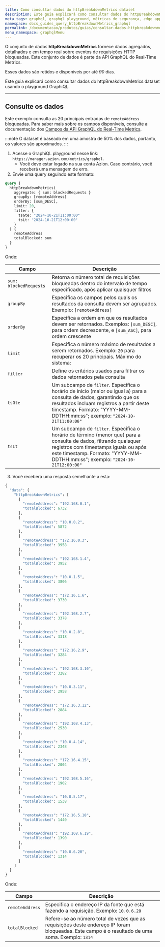 ```yaml
---
title: Como consultar dados do httpBreakdownMetrics dataset
description: Este guia explicará como consultar dados do httpBreakdownMetrics dataset usando o playground GraphiQL.
meta_tags: graphql, graphql playground, métricas de segurança, edge applications, requisições
namespace: docs_guides_query_httpBreakdownMetrics_graphql
permalink: /documentacao/produtos/guias/consultar-dados-httpbreakdownmetrics-com-graphql/
menu_namespace: graphqlMenu
---
```


O conjunto de dados **httpBreakdownMetrics** fornece dados agregados, detalhados e em tempo real sobre eventos de requisições HTTP bloqueadas. Este conjunto de dados é parte da API GraphQL do Real-Time Metrics.

Esses dados são retidos e disponíveis por até *90* dias.

Este guia explicará como consultar dados do httpBreakdownMetrics dataset usando o playground GraphiQL.

---

## Consulte os dados

Este exemplo consulta as 20 principais entradas de `remoteAddress` bloqueadas. Para saber mais sobre os campos disponíveis, consulte a documentação dos [Campos da API GraphQL do Real-Time Metrics](/pt-br/documentacao/devtools/graphql-api/recursos/campos-gql-real-time-metrics/).

:::note
O dataset é baseado em uma amostra de 50% dos dados, portanto, os valores são aproximados.
:::

1. Acesse o GraphiQL playground nesse link: `https://manager.azion.com/metrics/graphql`.
    - Você deve estar logado na sua conta Azion. Caso contrário, você receberá uma mensagem de erro.
2. Envie uma query seguindo este formato:

```graphql
query {
  httpBreakdownMetrics(
    aggregate: { sum: blockedRequests }
    groupBy: [remoteAddress]
    orderBy: [sum_DESC],
    limit: 20,
    filter: { 
      tsGte: "2024-10-21T11:00:00"
      tsLt: "2024-10-21T12:00:00"
    }
  ) {
    remoteAddress
    totalBlocked: sum
  }
}
```

Onde:

| Campo | Descrição |
|----------|----------|
| `sum: blockedRequests` | Retorna o número total de requisições bloqueadas dentro do intervalo de tempo especificado, após aplicar quaisquer filtros |
| `groupBy` | Especifica os campos pelos quais os resultados da consulta devem ser agrupados. Exemplo: `[remoteAddress]` |
| `orderBy` | Especifica a ordem em que os resultados devem ser retornados. Exemplos: `[sum_DESC]`, para ordem decrescente, e `[sum_ASC]`, para ordem crescente |
| `limit` | Especifica o número máximo de resultados a serem retornados. Exemplo: `20` para recuperar os 20 principais. Máximo do sistema: |
| `filter` | Define os critérios usados para filtrar os dados retornados pela consulta |
| `tsGte` | Um subcampo de `filter`. Especifica o horário de início (maior ou igual a) para a consulta de dados, garantindo que os resultados incluam registros a partir deste timestamp. Formato: "YYYY-MM-DDTHH:mm:ss"; exemplo: `"2024-10-21T11:00:00"` |
| `tsLt` | Um subcampo de `filter`. Especifica o horário de término (menor que) para a consulta de dados, filtrando quaisquer registros com timestamps iguais ou após este timestamp. Formato: "YYYY-MM-DDTHH:mm:ss"; exemplo: `"2024-10-21T12:00:00"` |

3. Você receberá uma resposta semelhante a esta:

```graphql
{
  "data": {
    "httpBreakdownMetrics": [
      {
        "remoteAddress": "192.168.0.1",
        "totalBlocked": 6732
      },
      {
        "remoteAddress": "10.0.0.2",
        "totalBlocked": 5872
      },
      {
        "remoteAddress": "172.16.0.3",
        "totalBlocked": 3958
      },
      {
        "remoteAddress": "192.168.1.4",
        "totalBlocked": 3952
      },
      {
        "remoteAddress": "10.0.1.5",
        "totalBlocked": 3806
      },
      {
        "remoteAddress": "172.16.1.6",
        "totalBlocked": 3730
      },
      {
        "remoteAddress": "192.168.2.7",
        "totalBlocked": 3378
      },
      {
        "remoteAddress": "10.0.2.8",
        "totalBlocked": 3318
      },
      {
        "remoteAddress": "172.16.2.9",
        "totalBlocked": 3284
      },
      {
        "remoteAddress": "192.168.3.10",
        "totalBlocked": 3282
      },
      {
        "remoteAddress": "10.0.3.11",
        "totalBlocked": 2958
      },
      {
        "remoteAddress": "172.16.3.12",
        "totalBlocked": 2884
      },
      {
        "remoteAddress": "192.168.4.13",
        "totalBlocked": 2530
      },
      {
        "remoteAddress": "10.0.4.14",
        "totalBlocked": 2348
      },
      {
        "remoteAddress": "172.16.4.15",
        "totalBlocked": 2004
      },
      {
        "remoteAddress": "192.168.5.16",
        "totalBlocked": 1902
      },
      {
        "remoteAddress": "10.0.5.17",
        "totalBlocked": 1538
      },
      {
        "remoteAddress": "172.16.5.18",
        "totalBlocked": 1440
      },
      {
        "remoteAddress": "192.168.6.19",
        "totalBlocked": 1390
      },
      {
        "remoteAddress": "10.0.6.20",
        "totalBlocked": 1314
      }
    ]
  }
}
```

Onde: 

| Campo | Descrição |
|----------|----------|
| `remoteAddress` | Especifica o endereço IP da fonte que está fazendo a requisição. Exemplo: `10.0.6.20` |
| `totalBlocked` | Refere-se ao número total de vezes que as requisições deste endereço IP foram bloqueadas. Este campo é o resultado de uma soma. Exemplo: `1314` |